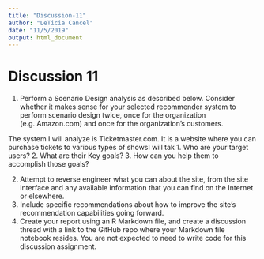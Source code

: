```yaml
---
title: "Discussion-11"
author: "LeTicia Cancel"
date: "11/5/2019"
output: html_document
---
```


# Discussion 11

1. Perform a Scenario Design analysis as described below.  Consider whether it makes sense for your selected recommender system to perform scenario design twice, once for the organization (e.g. Amazon.com) and once for the organization's customers.

The system I will analyze is Ticketmaster.com. It is a website where you can purchase tickets to various types of showsI will tak
  1. Who are your target users?
  2. What are their Key goals?
  3. How can you help them to accomplish those goals?
  
2. Attempt to reverse engineer what you can about the site, from the site interface and any available information that you can find on the Internet or elsewhere.
3. Include specific recommendations about how to improve the site's recommendation capabilities going forward. 
4. Create your report using an R Markdown file, and create a discussion thread with a link to the GitHub repo where your Markdown file notebook resides.  You are not expected to need to write code for this discussion assignment.